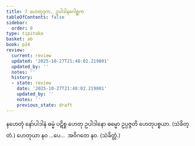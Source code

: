```yaml
---
title: 7 ဟေတုဒုက, ဥပါဒါနဂေါစ္ဆက
tableOfContents: false
sidebar:
  order: 8
type: tipitaka
basket: ab
book: p24
review:
  current: review
  updated: '2025-10-27T21:48:02.219801'
  updated_by: ''
  notes: ''
  history:
  - state: review
    date: '2025-10-27T21:48:02.219801'
    updated_by: ''
    notes: ''
    previous_state: draft
---
```



<ReviewStatus review={frontmatter.review} showDetails={true} />

<HypothesisAnnotation frontmatter={frontmatter} />

<DynamicBreadcrumb />

<Division number="40" book="p24" e="ch" v="40" p="432">

<Paragraph number="88" book="p24">
နဟေတုံ နော်ပါဒါနံ ဓမ္မံ ပဋိစ္စ ဟေတု ဥပါဒါနော ဓမ္မော ဥပ္ပဇ္ဇတိ ဟေတုပစ္စယာ. (သံခိတ္တံ.)
</Paragraph>

<Paragraph number="89" book="p24">
ဟေတုယာ နဝ …ပေ…  အဝိဂတေ နဝ. (သံခိတ္တံ.)
</Paragraph>
</Division>